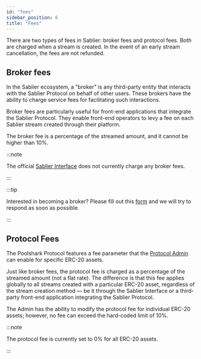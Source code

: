 ```yaml
---
id: "fees"
sidebar_position: 6
title: "Fees"
---
```



There are two types of fees in Sablier: broker fees and protocol fees. Both are charged when a stream is created. In the
event of an early stream cancellation, the fees are not refunded.

## Broker fees

In the Sablier ecosystem, a "broker" is any third-party entity that interacts with the Sablier Protocol on behalf of
other users. These brokers have the ability to charge service fees for facilitating such interactions.

Broker fees are particularly useful for front-end applications that integrate the Sablier Protocol. They enable
front-end operators to levy a fee on each Sablier stream created through their platform.

The broker fee is a percentage of the streamed amount, and it cannot be higher than 10%.

:::note

The official [Sablier Interface](https://app.sablier.com) does not currently charge any broker fees.

:::

:::tip

Interested in becoming a broker? Please fill out this <a href={links.forms.integrations}>form</a> and we will try to
respond as soon as possible.

:::

## Protocol Fees

The Poolshark Protocol features a fee parameter that the [Protocol Admin](/concepts/governance) can enable for specific
ERC-20 assets.

Just like broker fees, the protocol fee is charged as a percentage of the streamed amount (not a flat rate). The
difference is that this fee applies globally to all streams created with a particular ERC-20 asset, regardless of the
stream creation method — be it through the Sablier Interface or a third-party front-end application integrating the
Sablier Protocol.

The Admin has the ability to modify the protocol fee for individual ERC-20 assets; however, no fee can exceed the
hard-coded limit of 10%.

:::note

The protocol fee is currently set to 0% for all ERC-20 assets.

:::
